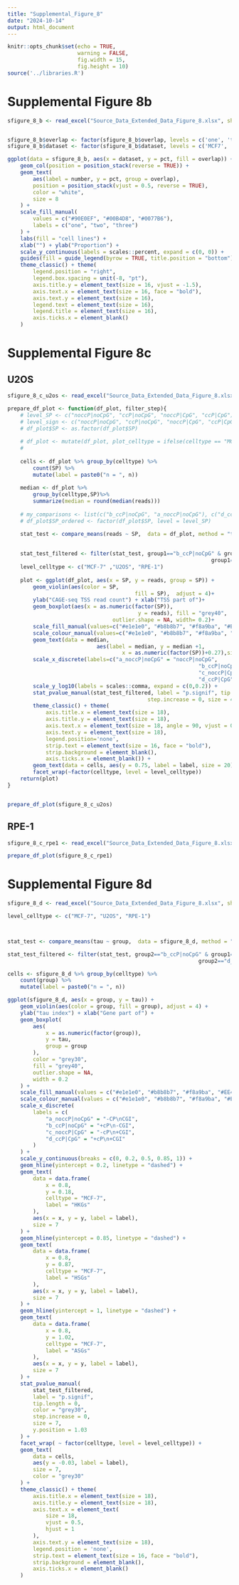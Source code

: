 ```yaml
---
title: "Supplemental_Figure_8"
date: "2024-10-14"
output: html_document
---
```


```r
knitr::opts_chunk$set(echo = TRUE,
                      warning = FALSE,
                      fig.width = 15,
                      fig.height = 10)
source('../libraries.R')

```

# Supplemental Figure 8b

```r

sfigure_8_b <- read_excel("Source_Data_Extended_Data_Figure_8.xlsx", sheet = 'ExtDataFig8b' )


sfigure_8_b$overlap <- factor(sfigure_8_b$overlap, levels = c('one', 'two', 'three'))
sfigure_8_b$dataset <- factor(sfigure_8_b$dataset, levels = c('MCF7', 'U2OS', 'RPE-1'))

ggplot(data = sfigure_8_b, aes(x = dataset, y = pct, fill = overlap)) +
    geom_col(position = position_stack(reverse = TRUE)) +
    geom_text(
        aes(label = number, y = pct, group = overlap),
        position = position_stack(vjust = 0.5, reverse = TRUE),
        color = "white",
        size = 8
    ) +
    scale_fill_manual(
        values = c("#90E0EF", "#00B4D8", "#0077B6"),
        labels = c("one", "two", "three")
    ) +
    labs(fill = "cell lines") +
    xlab("") + ylab("Proportion") +
    scale_y_continuous(labels = scales::percent, expand = c(0, 0)) +
    guides(fill = guide_legend(byrow = TRUE, title.position = "bottom")) +
    theme_classic() + theme(
        legend.position = "right",
        legend.box.spacing = unit(-8, "pt"),
        axis.title.y = element_text(size = 16, vjust = -1.5),
        axis.text.x = element_text(size = 16, face = "bold"),
        axis.text.y = element_text(size = 16),
        legend.text = element_text(size = 16),
        legend.title = element_text(size = 16),
        axis.ticks.x = element_blank()
    )

```
# Supplemental Figure 8c

## U2OS

```r
sfigure_8_c_u2os <- read_excel("Source_Data_Extended_Data_Figure_8.xlsx", sheet = 'ExtDataFig8c_u2os' )

prepare_df_plot <- function(df_plot, filter_step){
	# level_SP <- c("noccP|noCpG", "ccP|noCpG", "noccP|CpG", "ccP|CpG")
	# level_sign <- c("noccP|noCpG", "ccP|noCpG", "noccP|CpG", "ccP|CpG")
	# df_plot$SP <- as.factor(df_plot$SP)
	
	# df_plot <- mutate(df_plot, plot_celltype = ifelse(celltype == "MCF7", "a", 
	# 																									ifelse(celltype == "U2OS", "b", "c")))
	
	cells <- df_plot %>% group_by(celltype) %>%
		count(SP) %>% 
		mutate(label = paste0("n = ", n))
	
	median <- df_plot %>%
		group_by(celltype,SP)%>%
		summarize(median = round(median(reads)))
	
	# my_comparisons <- list(c("b_ccP|noCpG", "a_noccP|noCpG"), c("d_ccP|CpG", "c_noccP|CpG"))
	# df_plot$SP_ordered <- factor(df_plot$SP, level = level_SP)

	stat_test <- compare_means(reads ~ SP,  data = df_plot, method = "t.test", group.by = "celltype")
	
	
	stat_test_filtered <- filter(stat_test, group1=="b_ccP|noCpG" & group2=="a_noccP|noCpG" | 
															 	group1=="d_ccP|CpG" & group2=="c_noccP|CpG")
	level_celltype <- c("MCF-7" ,"U2OS", "RPE-1")
	
	plot <- ggplot(df_plot, aes(x = SP, y = reads, group = SP)) +
		geom_violin(aes(color = SP, 
										fill = SP),  adjust = 4)+
		ylab("CAGE-seq TSS read count") + xlab("TSS part of")+
		geom_boxplot(aes(x = as.numeric(factor(SP)), 
										 y = reads), fill = "grey40",
								 outlier.shape = NA, width= 0.2)+
		scale_fill_manual(values=c("#e1e1e0", "#b8b8b7", "#f8a9ba", "#EE4266"))+
		scale_colour_manual(values=c("#e1e1e0", "#b8b8b7", "#f8a9ba", "#EE4266"))+
		geom_text(data = median, 
							aes(label = median, y = median +1, 
									x = as.numeric(factor(SP))+0.27),size = 4, color = "grey30") +
		scale_x_discrete(labels=c("a_noccP|noCpG" = "noccP|noCpG",
															"b_ccP|noCpG" = "ccP|noCpG",
															"c_noccP|CpG" ="noccP|CpG",
															"d_ccP|CpG" = "ccP|CpG")) +
		scale_y_log10(labels = scales::comma, expand = c(0,0.2)) +
		stat_pvalue_manual(stat_test_filtered, label = "p.signif", tip.length = 0, color = "grey30",
											step.increase = 0, size = 4, y.position = 5.8)+
		theme_classic() + theme(
			axis.title.x = element_text(size = 18),
			axis.title.y = element_text(size = 18),
			axis.text.x = element_text(size = 18, angle = 90, vjust = 0.5, hjust=1),
			axis.text.y = element_text(size = 18),
			legend.position='none',
			strip.text = element_text(size = 16, face = "bold"),
			strip.background = element_blank(),
			axis.ticks.x = element_blank()) +
		geom_text(data = cells, aes(y = 0.75, label = label, size = 20), color = "grey30")+
		facet_wrap(~factor(celltype, level = level_celltype))
	return(plot)
}


prepare_df_plot(sfigure_8_c_u2os)
```
## RPE-1

```r
sfigure_8_c_rpe1 <- read_excel("Source_Data_Extended_Data_Figure_8.xlsx", sheet = 'ExtDataFig8c_rpe1' )

prepare_df_plot(sfigure_8_c_rpe1)

```


# Supplemental Figure 8d

```r
sfigure_8_d <- read_excel("Source_Data_Extended_Data_Figure_8.xlsx", sheet = 'ExtDataFig8d' )

level_celltype <- c("MCF-7", "U2OS", "RPE-1")



stat_test <- compare_means(tau ~ group,  data = sfigure_8_d, method = "t.test", group.by = "celltype")

stat_test_filtered <- filter(stat_test, group2=="b_ccP|noCpG" & group1=="a_noccP|noCpG" | 
														 	group2=="d_ccP|CpG" & group1=="c_noccP|CpG")

cells <- sfigure_8_d %>% group_by(celltype) %>%
	count(group) %>% 
	mutate(label = paste0("n = ", n))

ggplot(sfigure_8_d, aes(x = group, y = tau)) +
    geom_violin(aes(color = group, fill = group), adjust = 4) +
    ylab("tau index") + xlab("Gene part of") +
    geom_boxplot(
        aes(
            x = as.numeric(factor(group)),
            y = tau,
            group = group
        ),
        color = "grey30",
        fill = "grey40",
        outlier.shape = NA,
        width = 0.2
    ) +
    scale_fill_manual(values = c("#e1e1e0", "#b8b8b7", "#f8a9ba", "#EE4266")) +
    scale_colour_manual(values = c("#e1e1e0", "#b8b8b7", "#f8a9ba", "#EE4266")) +
    scale_x_discrete(
        labels = c(
            "a_noccP|noCpG" = "-CP\nCGI",
            "b_ccP|noCpG" = "+cP\n-CGI",
            "c_noccP|CpG" = "-cP\n+CGI",
            "d_ccP|CpG" = "+cP\n+CGI"
        )
    ) +
    scale_y_continuous(breaks = c(0, 0.2, 0.5, 0.85, 1)) +
    geom_hline(yintercept = 0.2, linetype = "dashed") +
    geom_text(
        data = data.frame(
            x = 0.8,
            y = 0.18,
            celltype = "MCF-7",
            label = "HKGs"
        ),
        aes(x = x, y = y, label = label),
        size = 7
    ) +
    geom_hline(yintercept = 0.85, linetype = "dashed") +
    geom_text(
        data = data.frame(
            x = 0.8,
            y = 0.87,
            celltype = "MCF-7",
            label = "HSGs"
        ),
        aes(x = x, y = y, label = label),
        size = 7
    ) +
    geom_hline(yintercept = 1, linetype = "dashed") +
    geom_text(
        data = data.frame(
            x = 0.8,
            y = 1.02,
            celltype = "MCF-7",
            label = "ASGs"
        ),
        aes(x = x, y = y, label = label),
        size = 7
    ) +
    stat_pvalue_manual(
        stat_test_filtered,
        label = "p.signif",
        tip.length = 0,
        color = "grey30",
        step.increase = 0,
        size = 7,
        y.position = 1.03
    ) +
    facet_wrap( ~ factor(celltype, level = level_celltype)) +
    geom_text(
        data = cells,
        aes(y = -0.03, label = label),
        size = 7,
        color = "grey30"
    ) +
    theme_classic() + theme(
        axis.title.x = element_text(size = 18),
        axis.title.y = element_text(size = 18),
        axis.text.x = element_text(
            size = 18,
            vjust = 0.5,
            hjust = 1
        ),
        axis.text.y = element_text(size = 18),
        legend.position = 'none',
        strip.text = element_text(size = 16, face = "bold"),
        strip.background = element_blank(),
        axis.ticks.x = element_blank()
    ) 
```

